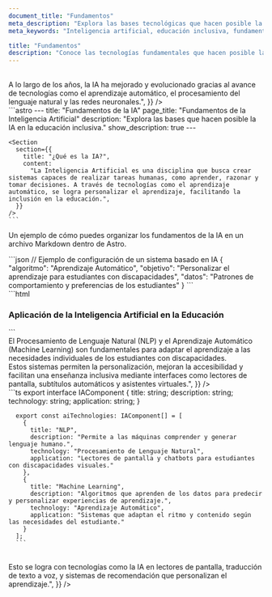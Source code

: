 ```yaml
---
document_title: "Fundamentos"
meta_description: "Explora las bases tecnológicas que hacen posible la Inteligencia Artificial en la educación inclusiva."
meta_keywords: "Inteligencia artificial, educación inclusiva, fundamentos IA, tecnologías IA"

title: "Fundamentos"
description: "Conoce las tecnologías fundamentales que hacen posible la Inteligencia Artificial y su aplicación en la educación inclusiva."
---
```


<Section
  section={{
    title: "¿Qué es la Inteligencia Artificial?",
    content:
      "La Inteligencia Artificial (IA) es una rama de la informática que desarrolla sistemas capaces de realizar tareas que normalmente requieren de inteligencia humana. Estas tareas incluyen el razonamiento, el aprendizaje, la toma de decisiones y el procesamiento de datos. En la educación, la IA permite personalizar la enseñanza y facilita la inclusión de estudiantes con discapacidades. <br/><br/> A lo largo de los años, la IA ha mejorado y evolucionado gracias al avance de tecnologías como el aprendizaje automático, el procesamiento del lenguaje natural y las redes neuronales.",
  }}
/>

<div class="row mb-10 lg:mb-20">
  <div class="col-12 text-sm">
    ```astro
    ---
    title: "Fundamentos de la IA"
    page_title: "Fundamentos de la Inteligencia Artificial"
    description: "Explora las bases que hacen posible la IA en la educación inclusiva."
    show_description: true
    ---

    <Section
      section={{
        title: "¿Qué es la IA?",
        content:
          "La Inteligencia Artificial es una disciplina que busca crear sistemas capaces de realizar tareas humanas, como aprender, razonar y tomar decisiones. A través de tecnologías como el aprendizaje automático, se logra personalizar el aprendizaje, facilitando la inclusión en la educación.",
      }}
    />
    ```
  </div>
  <p class="text-[0.5rem] text-text">Un ejemplo de cómo puedes organizar los fundamentos de la IA en un archivo Markdown dentro de Astro.</p>
</div>

<Section
  section={{
    title: "Principales Tecnologías en la Inteligencia Artificial",
    content:
      "Las tecnologías clave en la IA incluyen el aprendizaje automático, las redes neuronales y el procesamiento de lenguaje natural. Estas herramientas permiten que las máquinas reconozcan patrones, aprendan de los datos y tomen decisiones de manera autónoma.",
  }}
/>

<div class="row mb-10 lg:mb-20">
  <div class="col-12 md:col-6 text-sm py-2">
      ```json
      // Ejemplo de configuración de un sistema basado en IA
      {
        "algoritmo": "Aprendizaje Automático",
        "objetivo": "Personalizar el aprendizaje para estudiantes con discapacidades",
        "datos": "Patrones de comportamiento y preferencias de los estudiantes"
      }
      ```
  </div>
  <div class="col-12 md:col-6 py-2">
        ```html
        <html lang="es">
        <head>
        <!-- Implementación de IA para accesibilidad -->
        <meta name="description" content="IA aplicada a la educación inclusiva">
        <title>Fundamentos de la IA</title>
        </head>
        <body>
        <h1>Aplicación de la Inteligencia Artificial en la Educación</h1>
        </body>
        </html>
        ```
  </div>
</div>

<Section
  section={{
    title: "Tecnologías clave en la IA para la educación inclusiva",
    content: "<span class='text-[#007acc] font-bold'>El Procesamiento de Lenguaje Natural (NLP)</span> y el <span class='text-[#fcb32c] font-bold'>Aprendizaje Automático (Machine Learning)</span> son fundamentales para adaptar el aprendizaje a las necesidades individuales de los estudiantes con discapacidades. <br/> Estos sistemas permiten la personalización, mejoran la accesibilidad y facilitan una enseñanza inclusiva mediante interfaces como lectores de pantalla, subtítulos automáticos y asistentes virtuales.",
  }}
/>

<div class="flex justify-center mb-10 lg:mb-20">
  <div class="col-12 md:col-6 text-sm py-2">
      ```ts
      export interface IAComponent {
        title: string;
        description: string;
        technology: string;
        application: string;
      }

      export const aiTechnologies: IAComponent[] = [
        {
          title: "NLP",
          description: "Permite a las máquinas comprender y generar lenguaje humano.",
          technology: "Procesamiento de Lenguaje Natural",
          application: "Lectores de pantalla y chatbots para estudiantes con discapacidades visuales."
        },
        {
          title: "Machine Learning",
          description: "Algoritmos que aprenden de los datos para predecir y personalizar experiencias de aprendizaje.",
          technology: "Aprendizaje Automático",
          application: "Sistemas que adaptan el ritmo y contenido según las necesidades del estudiante."
        }
      ];
      ```
  </div>
</div>

<Section
  section={{
    title: "Soporte para la accesibilidad y la personalización",
    content: "Las tecnologías de IA facilitan la inclusión educativa mediante la adaptación de los recursos a las necesidades de cada estudiante, ya sea ajustando el contenido visual, auditivo o interactivo según la discapacidad. <br/><br/> Esto se logra con tecnologías como la IA en lectores de pantalla, traducción de texto a voz, y sistemas de recomendación que personalizan el aprendizaje.",
  }}
/>
